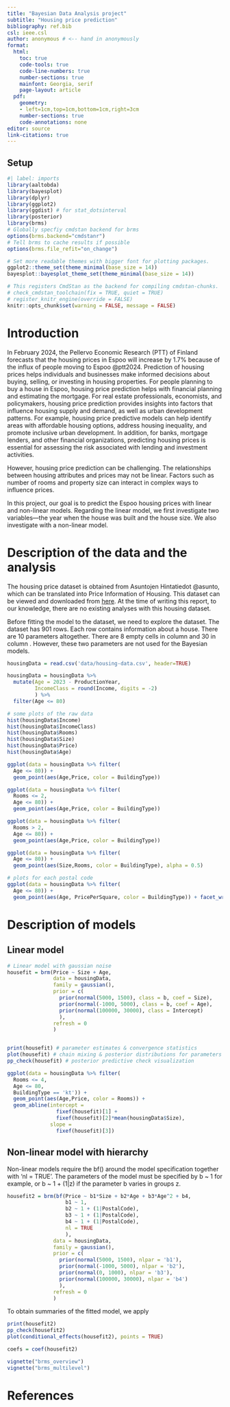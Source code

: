 ```yaml
---
title: "Bayesian Data Analysis project"
subtitle: "Housing price prediction"
bibliography: ref.bib
csl: ieee.csl
author: anonymous # <-- hand in anonymously
format:
  html:
    toc: true
    code-tools: true
    code-line-numbers: true
    number-sections: true
    mainfont: Georgia, serif
    page-layout: article
  pdf:  
    geometry:
    - left=1cm,top=1cm,bottom=1cm,right=3cm
    number-sections: true
    code-annotations: none
editor: source
link-citations: true
---
```


:::: {.content-hidden when-format="pdf"}
::: {.callout-warning collapse=true}

## Setup
```r
#| label: imports
library(aaltobda)
library(bayesplot)
library(dplyr)
library(ggplot2)
library(ggdist) # for stat_dotsinterval
library(posterior)
library(brms)
# Globally specfiy cmdstan backend for brms
options(brms.backend="cmdstanr")
# Tell brms to cache results if possible
options(brms.file_refit="on_change")

# Set more readable themes with bigger font for plotting packages.
ggplot2::theme_set(theme_minimal(base_size = 14))
bayesplot::bayesplot_theme_set(theme_minimal(base_size = 14))

# This registers CmdStan as the backend for compiling cmdstan-chunks.
# check_cmdstan_toolchain(fix = TRUE, quiet = TRUE)
# register_knitr_engine(override = FALSE)
knitr::opts_chunk$set(warning = FALSE, message = FALSE) 
```
:::
::::

# Introduction
In February 2024, the Pellervo Economic Research (PTT) of Finland forecasts that the housing prices in Espoo will increase by 1.7\% because of the influx of people moving to Espoo @ptt2024. Prediction of housing prices helps individuals and businesses make informed decisions about buying, selling, or investing in housing properties. For people planning to buy a house in Espoo, housing price prediction helps with financial planning and estimating the mortgage. For real estate professionals, economists, and policymakers, housing price prediction provides insights into factors that influence housing supply and demand, as well as urban development patterns. For example, housing price predictive models can help identify areas with affordable housing options, address housing inequality, and promote inclusive urban development. In addition, for banks, mortgage lenders, and other financial organizations, predicting housing prices is essential for assessing the risk associated with lending and investment activities.

However, housing price prediction can be challenging. The relationships between housing attributes and prices may not be linear. Factors such as number of rooms and property size can interact in complex ways to influence prices.

In this project, our goal is to predict the Espoo housing prices with linear and non-linear models. Regarding the linear model, we first investigate two variables—the year when the house was built and the house size. We also investigate with a non-linear model.

# Description of the data and the analysis
The housing price dataset is obtained from Asuntojen Hintatiedot @asunto, which can be translated into Price Information of Housing. This dataset can be viewed and downloaded from [here](https://drive.google.com/file/d/1VMD4fkEzAcP71FXoBq6P5i0Rme04AugG/view?usp=sharing). At the time of writing this report, to our knowledge, there are no existing analyses with this housing dataset.

Before fitting the model to the dataset, we need to explore the dataset. The dataset has 901 rows. Each row contains information about a house. There are 10 parameters altogether. There are 8 empty cells in column \textit{Condition} and 30 in column \textit{LandOwnership}. However, these two parameters are not used for the Bayesian models.

```r
housingData = read.csv('data/housing-data.csv', header=TRUE)

housingData = housingData %>% 
  mutate(Age = 2023 - ProductionYear, 
         IncomeClass = round(Income, digits = -2)
         ) %>% 
  filter(Age <= 80)
```


```r
# some plots of the raw data
hist(housingData$Income)
hist(housingData$IncomeClass)
hist(housingData$Rooms)
hist(housingData$Size)
hist(housingData$Price)
hist(housingData$Age)

ggplot(data = housingData %>% filter(
  Age <= 80)) + 
  geom_point(aes(Age,Price, color = BuildingType))

ggplot(data = housingData %>% filter(
  Rooms <= 2, 
  Age <= 80)) + 
  geom_point(aes(Age,Price, color = BuildingType))

ggplot(data = housingData %>% filter(
  Rooms > 2, 
  Age <= 80)) + 
  geom_point(aes(Age,Price, color = BuildingType))

ggplot(data = housingData %>% filter(
  Age <= 80)) + 
  geom_point(aes(Size,Rooms, color = BuildingType), alpha = 0.5)
```

```r
# plots for each postal code
ggplot(data = housingData %>% filter(
  Age <= 80)) + 
  geom_point(aes(Age, PricePerSquare, color = BuildingType)) + facet_wrap(~IncomeClass)
```
# Description of models

## Linear model
```r
# Linear model with gaussian noise
housefit = brm(Price ~ Size + Age,
               data = housingData,
               family = gaussian(),
               prior = c(
                 prior(normal(5000, 1500), class = b, coef = Size),
                 prior(normal(-1000, 5000), class = b, coef = Age),
                 prior(normal(100000, 30000), class = Intercept)
                 ),
               refresh = 0
               )


print(housefit) # parameter estimates & convergence statistics
plot(housefit) # chain mixing & posterior distributions for parameters
pp_check(housefit) # posterior predictive check visualization
```

```r
ggplot(data = housingData %>% filter(
  Rooms <= 4, 
  Age <= 80, 
  BuildingType == 'kt')) + 
  geom_point(aes(Age,Price, color = Rooms)) + 
  geom_abline(intercept = 
                fixef(housefit)[1] + 
                fixef(housefit)[2]*mean(housingData$Size), 
              slope = 
                fixef(housefit)[3])
```

## Non-linear model with hierarchy

Non-linear models require the bf() around the model specification together with 'nl = TRUE'. The parameters of the model must be specified by b ~ 1 for example, or b ~ 1 + (1|z) if the parameter b varies in groups z.

```r
housefit2 = brm(bf(Price ~ b1*Size + b2*Age + b3*Age^2 + b4,
                   b1 ~ 1, 
                   b2 ~ 1 + (1|PostalCode),
                   b3 ~ 1 + (1|PostalCode),
                   b4 ~ 1 + (1|PostalCode),
                   nl = TRUE
                   ),
               data = housingData,
               family = gaussian(),
               prior = c(
                 prior(normal(5000, 1500), nlpar = 'b1'),
                 prior(normal(-1000, 5000), nlpar = 'b2'),
                 prior(normal(0, 1000), nlpar = 'b3'),
                 prior(normal(100000, 30000), nlpar = 'b4')
                 ),
               refresh = 0
               )
```
To obtain summaries of the fitted model, we apply
```r
print(housefit2)
pp_check(housefit2)
plot(conditional_effects(housefit2), points = TRUE)
```


```r
coefs = coef(housefit2)
```

```r
vignette("brms_overview")
vignette("brms_multilevel")
```

# References

::: {#refs}
:::